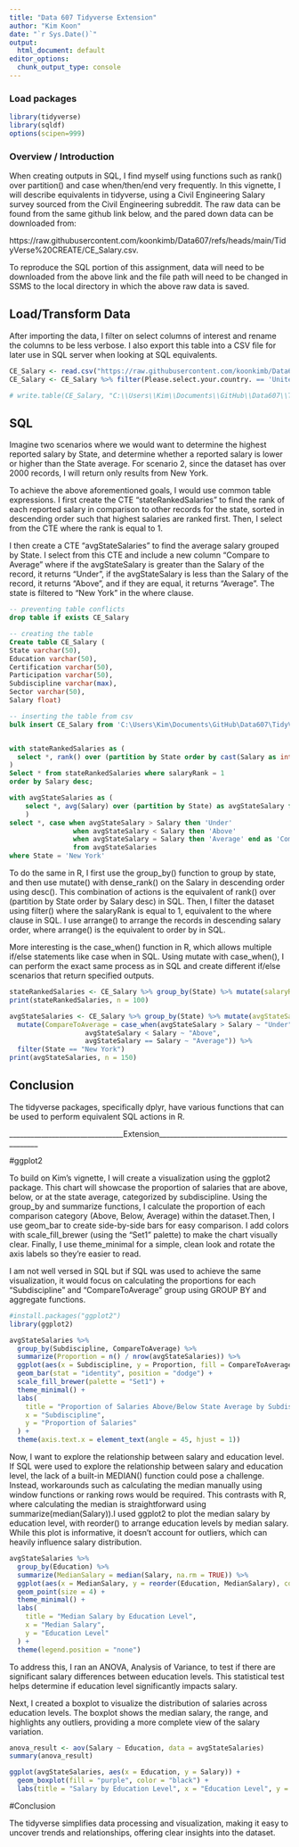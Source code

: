 ---
title: "Data 607 Tidyverse Extension"
author: "Kim Koon"
date: "`r Sys.Date()`"
output:
  html_document: default
editor_options: 
  chunk_output_type: console
---

### Load packages

```{r load-packages, message=FALSE}
library(tidyverse)
library(sqldf)
options(scipen=999)
```

### Overview / Introduction

When creating outputs in SQL, I find myself using functions such as rank() over partition() and case when/then/end very frequently.  In this vignette, I will describe equivalents in tidyverse, using a Civil Engineering Salary survey sourced from the Civil Engineering subreddit.  The raw data can be found from the same github link below, and the pared down data can be downloaded from: 

https://raw.githubusercontent.com/koonkimb/Data607/refs/heads/main/TidyVerse%20CREATE/CE_Salary.csv.  

To reproduce the SQL portion of this assignment, data will need to be downloaded from the above link and the file path will need to be changed in SSMS to the local directory in which the above raw data is saved.  

## Load/Transform Data

After importing the data, I filter on select columns of interest and rename the columns to be less verbose.  I also export this table into a CSV file for later use in SQL server when looking at SQL equivalents.

```{r load-data}
CE_Salary <- read.csv("https://raw.githubusercontent.com/koonkimb/Data607/refs/heads/main/TidyVerse%20CREATE/2023_CE_Salary_Survey.csv", header = TRUE, sep = ",")
CE_Salary <- CE_Salary %>% filter(Please.select.your.country. == 'United States of America') %>% select(What.state.do.you.work.in., Select.your.highest.level.of.education.attainment,Select.your.highest.level.of.professional.attainment..1, Which.best.describes.your.participation.in.the.Civil.Engineering.industry., Which.sub.discipline.do.you.work.in., Do.you.work.in.the.Public.or.Private.sector., What.is.your.current.annual.salary.) %>% rename(State = What.state.do.you.work.in., Education = Select.your.highest.level.of.education.attainment, Certification = Select.your.highest.level.of.professional.attainment..1, Partitipation = Which.best.describes.your.participation.in.the.Civil.Engineering.industry., Subdiscipline = Which.sub.discipline.do.you.work.in., Sector = Do.you.work.in.the.Public.or.Private.sector., Salary = What.is.your.current.annual.salary.)

# write.table(CE_Salary, "C:\\Users\\Kim\\Documents\\GitHub\\Data607\\TidyVerse CREATE\\CE_Salary.csv", quote = FALSE, row.names = FALSE, sep = ";")
```

## SQL

Imagine two scenarios where we would want to determine the highest reported salary by State, and determine whether a reported salary is lower or higher than the State average.  For scenario 2, since the dataset has over 2000 records, I will return only results from New York.

To achieve the above aforementioned goals, I would use common table expressions.  I first create the CTE "stateRankedSalaries" to find the rank of each reported salary in comparison to other records for the state, sorted in descending order such that highest salaries are ranked first.  Then, I select from the CTE where the rank is equal to 1.  

I then create a CTE "avgStateSalaries" to find the average salary grouped by State.  I select from this CTE and include a new column "Compare to Average" where if the avgStateSalary is greater than the Salary of the record, it returns "Under", if the avgStateSalary is less than the Salary of the record, it returns "Above", and if they are equal, it returns "Average".  The state is filtered to "New York" in the where clause.

```{SQL, eval = FALSE}
-- preventing table conflicts
drop table if exists CE_Salary

-- creating the table
Create table CE_Salary (
State varchar(50),
Education varchar(50),
Certification varchar(50),
Participation varchar(50),
Subdiscipline varchar(max),
Sector varchar(50),
Salary float)

-- inserting the table from csv
bulk insert CE_Salary from 'C:\Users\Kim\Documents\GitHub\Data607\TidyVerse CREATE\CE_Salary.csv' with (firstrow = 2, fieldterminator = ';', rowterminator = '\n');


with stateRankedSalaries as (
  select *, rank() over (partition by State order by cast(Salary as int) desc) as salaryRank from CE_Salary 
)
Select * from stateRankedSalaries where salaryRank = 1
order by Salary desc;

with avgStateSalaries as (
	select *, avg(Salary) over (partition by State) as avgStateSalary from CE_Salary
	)
select *, case when avgStateSalary > Salary then 'Under' 
				when avgStateSalary < Salary then 'Above'
				when avgStateSalary = Salary then 'Average' end as 'Compare to Average'
				from avgStateSalaries
where State = 'New York'
```

To do the same in R, I first use the group_by() function to group by state, and then use mutate() with dense_rank() on the Salary in descending order using desc().  This combination of actions is the equivalent of rank() over (partition by State order by Salary desc) in SQL.  Then, I filter the dataset using filter() where the salaryRank is equal to 1, equivalent to the where clause in SQL.  I use arrange() to arrange the records in descending salary order, where arrange() is the equivalent to order by in SQL.

More interesting is the case_when() function in R, which allows multiple if/else statements like case when in SQL.  Using mutate with case_when(), I can perform the exact same process as in SQL and create different if/else scenarios that return specified outputs.  

```{r}
stateRankedSalaries <- CE_Salary %>% group_by(State) %>% mutate(salaryRank = dense_rank(desc(Salary))) %>% filter(salaryRank == 1) %>% arrange(desc(Salary))
print(stateRankedSalaries, n = 100)

avgStateSalaries <- CE_Salary %>% group_by(State) %>% mutate(avgStateSalary = mean(Salary)) %>% 
  mutate(CompareToAverage = case_when(avgStateSalary > Salary ~ "Under",
                   avgStateSalary < Salary ~ "Above",
                   avgStateSalary == Salary ~ "Average")) %>%
  filter(State == "New York")
print(avgStateSalaries, n = 150)
```

## Conclusion

The tidyverse packages, specifically dplyr, have various functions that can be used to perform equivalent SQL actions in R.  


________________________________Extension____________________________________________

#ggplot2

To build on Kim's vignette, I will create a visualization using the ggplot2 package. This chart will showcase the proportion of salaries that are above, below, or at the state average, categorized by subdiscipline. Using the group_by and summarize functions, I calculate the proportion of each comparison category (Above, Below, Average) within the dataset.Then, I use geom_bar to create side-by-side bars for easy comparison. I add colors with scale_fill_brewer (using the "Set1" palette) to make the chart visually clear. Finally, I use theme_minimal for a simple, clean look and rotate the axis labels so they’re easier to read.

I am not well versed in SQL but if SQL was used to achieve the same visualization, it would focus on calculating the proportions for each "Subdiscipline" and "CompareToAverage" group using GROUP BY and aggregate functions. 


```{r}
#install.packages("ggplot2")
library(ggplot2)

avgStateSalaries %>%
  group_by(Subdiscipline, CompareToAverage) %>%
  summarize(Proportion = n() / nrow(avgStateSalaries)) %>%
  ggplot(aes(x = Subdiscipline, y = Proportion, fill = CompareToAverage)) +
  geom_bar(stat = "identity", position = "dodge") +
  scale_fill_brewer(palette = "Set1") +
  theme_minimal() +
  labs(
    title = "Proportion of Salaries Above/Below State Average by Subdiscipline",
    x = "Subdiscipline",
    y = "Proportion of Salaries"
  ) +
  theme(axis.text.x = element_text(angle = 45, hjust = 1))
```

Now, I want to explore the relationship between salary and education level. If SQL were used to explore the relationship between salary and education level, the lack of a built-in MEDIAN() function could pose a challenge. Instead, workarounds such as calculating the median manually using window functions or ranking rows would be required. This contrasts with R, where calculating the median is straightforward using summarize(median(Salary)).I used  ggplot2 to plot the median salary by education level, with reorder() to arrange education levels by median salary. While this plot is informative, it doesn't account for outliers, which can heavily influence salary distribution.


```{r}
avgStateSalaries %>%
  group_by(Education) %>%
  summarize(MedianSalary = median(Salary, na.rm = TRUE)) %>%
  ggplot(aes(x = MedianSalary, y = reorder(Education, MedianSalary), color = Education)) +
  geom_point(size = 4) +
  theme_minimal() +
  labs(
    title = "Median Salary by Education Level",
    x = "Median Salary",
    y = "Education Level"
  ) +
  theme(legend.position = "none")
```

To address this, I ran an ANOVA, Analysis of Variance, to test if there are significant salary differences between education levels. This statistical test helps determine if education level significantly impacts salary.

Next, I created a boxplot to visualize the distribution of salaries across education levels. The boxplot shows the median salary, the range, and highlights any outliers, providing a more complete view of the salary variation.
```{r}
anova_result <- aov(Salary ~ Education, data = avgStateSalaries)
summary(anova_result)

ggplot(avgStateSalaries, aes(x = Education, y = Salary)) +
  geom_boxplot(fill = "purple", color = "black") +
  labs(title = "Salary by Education Level", x = "Education Level", y = "Salary")


```


#Conclusion

The tidyverse simplifies data processing and visualization, making it easy to uncover trends and relationships, offering clear insights into the dataset.


